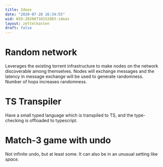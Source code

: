 ```yaml
---
title: Ideas
date: "2020-07-28 16:34:55"
wid: WID:20200710152803-ideas
layout: zettelkasten
draft: false
---
```


Random network
==============

Leverages the existing torrent infrastructure to make nodes on the
network discoverable among themselves. Nodes will exchange messages and
the latency in message exchange will be used to generate randomness.
Number of hops increases randomness.

TS Transpiler
=============

Have a small typed language which is transpiled to TS, and the
type-checking is offloaded to typescript.

Match-3 game with undo
======================

Not infinite undo, but at least some. It can also be in an unusual
setting like *space*.
